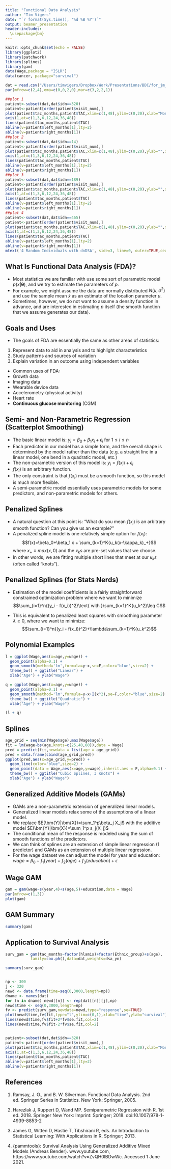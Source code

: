 ```yaml
---
title: "Functional Data Analysis"
author: "Tim Vigers"
date: "`r format(Sys.time(), '%d %B %Y')`"
output: beamer_presentation
header-includes:
  \usepackage{bm}
---
```


```r
knitr::opts_chunk$set(echo = FALSE)
library(ggplot2)
library(patchwork)
library(splines)
library(gam)
data(Wage,package = "ISLR")
data(cancer, package="survival")
```

```r
dat = read.csv("/Users/timvigers/Dropbox/Work/Presentations/BDC/for_jm_v3_kaci.csv")
par(mfrow=c(2,4),oma=c(0,0,2,0),mar=c(3,2,2,1))

##plot 1
patient<-subset(dat,dat$idn==320)
patient<-patient[order(patient$visit_num),] 
plot(patient$tac_months,patient$TAC,xlim=c(1,48),ylim=c(0,20),xlab="Months Post-Tx",ylab="TAC Trough Level",xaxt="n")
axis(1,at=c(1,3,6,12,24,36,48))
lines(patient$tac_months,patient$TAC)
abline(v=patient$left_months[1],lty=2)
abline(v=patient$right_months[1])
##plot 2
patient<-subset(dat,dat$idn==14)
patient<-patient[order(patient$visit_num),] 
plot(patient$tac_months,patient$TAC,xlim=c(1,48),ylim=c(0,20),ylab="",xlab="",xaxt="n")
axis(1,at=c(1,3,6,12,24,36,48))
lines(patient$tac_months,patient$TAC)
abline(v=patient$left_months[1],lty=2)
abline(v=patient$right_months[1])
##plot 3
patient<-subset(dat,dat$idn==189)
patient<-patient[order(patient$visit_num),] 
plot(patient$tac_months,patient$TAC,xlim=c(1,48),ylim=c(0,20),ylab="",xlab="",xaxt="n")
axis(1,at=c(1,3,6,12,24,36,48))
lines(patient$tac_months,patient$TAC)
abline(v=patient$left_months[1],lty=2)
abline(v=patient$right_months[1])
##plot 4
patient<-subset(dat,dat$idn==465)
patient<-patient[order(patient$visit_num),] 
plot(patient$tac_months,patient$TAC,xlim=c(1,48),ylim=c(0,20),ylab="",xlab="",xaxt="n")
axis(1,at=c(1,3,6,12,24,36,48))
lines(patient$tac_months,patient$TAC)
abline(v=patient$left_months[1],lty=2)
abline(v=patient$right_months[1])
mtext('4 Random Individuals with dnDSA', side=3, line=0, outer=TRUE,cex=0.8,font=2)
```

## What Is Functional Data Analysis (FDA)?

- Most statistics we are familiar with use some sort of parametric model $p(x|\bm{\theta})$, and we try to estimate the parameters of *p*.
- For example, we might assume the data are normally distributed $N(\mu,\sigma^2)$ and use the sample mean $\bar{x}$ as an estimate of the location parameter $\mu$.
- Sometimes, however, we do not want to assume a density function in advance, and are interested in estimating $p$ itself (the smooth function that we assume generates our data).

## Goals and Uses

- The goals of FDA are essentially the same as other areas of statistics:
1. Represent data to aid in analysis and to highlight characteristics
2. Study patterns and sources of variation
3. Explain variation in an outcome using independent variables

- Common uses of FDA:
- Growth data
- Imaging data 
- Wearable device data
- Accelerometry (physical activity) 
- Heart rate
- **Continuous glucose monitoring** (CGM)

## Semi- and Non-Parametric Regression (Scatterplot Smoothing)

- The basic linear model is: $y_i= \beta_0+\beta_1 x_i+\epsilon_i$ for $1\leq i \leq n$
- Each predictor in our model has a simple form, and the overall shape is determined by the model rather than the data (e.g. a straight line in a linear model, one bend in a quadratic model, etc.)
- The non-parametric version of this model is: $y_i = f(x_i)+\epsilon_i$
- $f(x_i)$ is an arbitrary function.
- The only constraint is that $f(x_i)$ must be a smooth function, so this model is much more flexible.
- A semi-parametric model essentially uses parametric models for some predictors, and non-parametric models for others.

## Penalized Splines

- A natural question at this point is: "What do you mean $f(x_i)$ is an arbitrary smooth function? Can you give us an example?"
- A penalized spline model is one relatively simple option for $f(x_i)$: $$f(x)=\beta_0+\beta_1 x + \sum_{k=1}^K{u_k(x-\kappa_k)_+}$$ where $x_+\equiv max(x,0)$ and the $\kappa_ks$ are pre-set values that we choose.
- In other words, we are fitting multiple short lines that meet at our $\kappa_ks$ (often called "knots").

## Penalized Splines (for Stats Nerds)

- Estimation of the model coefficients is a fairly straightforward constrained optimization problem where we want to minimize $$\sum_{i=1}^n{(y_i - f(x_i))^2}\text{ with }\sum_{k=1}^K{u_k^2}\leq C$$

- This is equivalent to penalized least squares with smoothing parameter $\lambda\geq0$, where we want to minimize: $$\sum_{i=1}^n{(y_i - f(x_i))^2}+\lambda\sum_{k=1}^K{u_k^2}$$

## Polynomial Examples

```r
l = ggplot(Wage,aes(x=age,y=wage)) +
  geom_point(alpha=0.1) + 
  geom_smooth(method='lm',formula=y~x,se=F,color="blue",size=2) +
  theme_bw() + ggtitle("Linear") +
  xlab("Age") + ylab("Wage")

q = ggplot(Wage,aes(x=age,y=wage)) +
  geom_point(alpha=0.1) + 
  geom_smooth(method='lm',formula=y~x+I(x^2),se=F,color="blue",size=2) +
  theme_bw() + ggtitle("Quadratic") +
  xlab("Age") + ylab("Wage")

(l + q)
```

## Splines

```r
age_grid = seq(min(Wage$age),max(Wage$age))
fit = lm(wage~bs(age,knots=c(25,40,60)),data = Wage)
pred = predict(fit,newdata = list(age = age_grid))
pred = data.frame(cbind(age_grid,pred))
ggplot(pred,aes(x=age_grid,y=pred)) + 
  geom_line(color="blue",size=2) +
  geom_point(data = Wage,aes(x=age,y=wage),inherit.aes = F,alpha=0.1) +
  theme_bw() + ggtitle("Cubic Splines, 3 Knots") +
  xlab("Age") + ylab("Wage")
```

## Generalized Additive Models (GAMs)

- GAMs are a non-parametric extension of generalized linear models.
- Generalized linear models relax some of the assumptions of a linear model.
- We replace $E(\bm{Y}|\bm{X})=\sum_1^p\beta_j X_j$ with the additive model $E(\bm{Y}|\bm{X})=\sum_1^p s_j(X_j)$
- The conditional mean of the response is modeled using the sum of smooth functions of the predictors. 
- We can think of splines are an extension of simple linear regression (1 predictor) and GAMs as an extension of multiple linear regression.
- For the wage dataset we can adjust the model for year and education: $wage = \beta_0+f_1(year)+f_2(age)+f_3(education)+\epsilon$

## Wage GAM

```r
gam = gam(wage~s(year,4)+s(age,5)+education,data = Wage)
par(mfrow=c(1,3))
plot(gam)
```

## GAM Summary

```r
summary(gam)
```

## Application to Survival Analysis

```r
surv_gam = gam(tac_months~factor(hlamis)+factor(Ethnic_group)+s(age),
           family=cox.ph(),data=dat,weights=dsa_yn)

summary(surv_gam)


np <- 300
j <- 320
newd <- data.frame(time=seq(0,3000,length=np))
dname <- names(dat)
for (n in dname) newd[[n]] <- rep(dat[[n]][j],np)
newd$time <- seq(0,3000,length=np)
fv <- predict(surv_gam,newdata=newd,type="response",se=TRUE)
plot(newd$time,fv$fit,type="l",ylim=c(0,1),xlab="time",ylab="survival")
lines(newd$time,fv$fit+2*fv$se.fit,col=2)
lines(newd$time,fv$fit-2*fv$se.fit,col=2)


patient<-subset(dat,dat$idn==320)
patient<-patient[order(patient$visit_num),] 
plot(patient$tac_months,patient$TAC,xlim=c(1,48),ylim=c(0,20),xlab="Months Post-Tx",ylab="TAC Trough Level",xaxt="n")
axis(1,at=c(1,3,6,12,24,36,48))
lines(patient$tac_months,patient$TAC)
abline(v=patient$left_months[1],lty=2)
abline(v=patient$right_months[1])
```

## References

1. Ramsay, J. O., and B. W. Silverman. Functional Data Analysis. 2nd ed. Springer Series in Statistics. New York: Springer, 2005.

2. Harezlak J, Ruppert D, Wand MP. Semiparametric Regression with R. 1st ed. 2018. Springer New York: Imprint: Springer; 2018. doi:10.1007/978-1-4939-8853-2

3. James G, Witten D, Hastie T, Tibshirani R, eds. An Introduction to Statistical Learning: With Applications in R. Springer; 2013.

4. {pammtools}: Survival Analysis Using Generalized Additive Mixed Models (Andreas Bender). www.youtube.com, https://www.youtube.com/watch?v=ZvQH0lBDwWc. Accessed 1 June 2021.